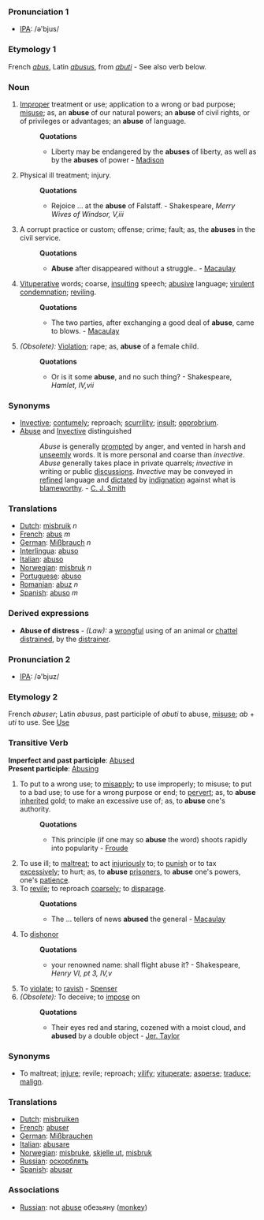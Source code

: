 === Pronunciation 1===
*[[w:IPA|IPA]]: /ə'bjus/
===Etymology 1===
French ''[[abus]]'', Latin ''[[abusus]]'', from ''[[abuti]]'' - See also verb below.
=== Noun ===
#[[Improper]] treatment or use; application to a wrong or bad purpose; [[misuse]]; as, an '''abuse''' of our natural powers; an '''abuse''' of civil rights, or of privileges or advantages; an '''abuse''' of language.
#:'''Quotations'''
#:*Liberty may be endangered by the '''abuses''' of liberty, as well as by the '''abuses''' of power - [[Madison]]
#Physical ill treatment; injury.
#:'''Quotations'''
#:*Rejoice ... at the '''abuse''' of Falstaff. - Shakespeare, ''Merry Wives of Windsor, V,iii''
#A corrupt practice or custom; offense; crime; fault; as, the '''abuses''' in the civil service.
#:'''Quotations'''
#:*'''Abuse''' after disappeared without a struggle.. - [[Macaulay]]
#[[Vituperative]] words; coarse, [[insulting]] speech; [[abusive]] language; [[virulent]] [[condemnation]]; [[reviling]].
#:'''Quotations'''
#:*The two parties, after exchanging a good deal of '''abuse''', came to blows. - [[Macaulay]]
#''(Obsolete):'' [[Violation]]; rape; as, '''abuse''' of a female child.
#:'''Quotations'''
#:*Or is it some '''abuse''', and no such thing? - Shakespeare, ''Hamlet, IV,vii'' 


===Synonyms===
*[[Invective]]; [[contumely]]; reproach; [[scurrility]]; [[insult]]; [[opprobrium]]. 
*[[Abuse]] and [[Invective]] distinguished
*:''Abuse'' is generally [[prompted]] by anger, and vented in harsh and [[unseemly]] words. It is more personal and coarse than ''invective''. ''Abuse'' generally takes place in private quarrels; ''invective'' in writing or public [[discussions]]. ''Invective'' may be conveyed in [[refined]] language and [[dictated]] by [[indignation]] against what is [[blameworthy]]. - [[C. J. Smith]] 

=== Translations ===
*[[Dutch]]: [[misbruik]] ''n''
*[[French]]: [[abus]] ''m''
*[[German]]: [[Mißbrauch]] ''n''
*[[Interlingua]]: [[abuso]]
*[[Italian]]: [[abuso]]
*[[Norwegian]]: [[misbruk]] ''n''
*[[Portuguese]]: [[abuso]]
*[[Romanian]]: [[abuz]] ''n''
*[[Spanish]]: [[abuso]] ''m''
===Derived expressions===
*'''Abuse of distress''' - ''(Law):'' a [[wrongful]] using of an animal or [[chattel]] [[distrained]], by the [[distrainer]].

=== Pronunciation 2===
*[[w:IPA|IPA]]: /ə'bjuz/
===Etymology 2===
French ''abuser''; Latin ''abusus'', past participle of ''abuti'' to abuse, [[misuse]]; ''ab'' + ''uti'' to use. See [[Use]]
=== Transitive Verb ===
'''Imperfect and past participle''': [[Abused]]<br>
'''Present participle''': [[Abusing]]
#To put to a wrong use; to [[misapply]]; to use improperly; to misuse; to put to a bad use; to use for a wrong purpose or end; to [[pervert]]; as, to '''abuse''' [[inherited]] gold; to make an excessive use of; as, to '''abuse''' one's authority.
#:'''Quotations'''
#:*This principle (if one may so '''abuse''' the word) shoots rapidly into popularity - [[Froude]]
#To use ill; to [[maltreat]]; to act [[injuriously]] to; to [[punish]] or to tax [[excessively]]; to hurt; as, to '''abuse''' [[prisoners]], to '''abuse''' one's powers, one's [[patience]].
#To [[revile]]; to reproach [[coarsely]]; to [[disparage]].
#:'''Quotations'''
#:*The ... tellers of news '''abused''' the general - [[Macaulay]]
#To [[dishonor]]
#:'''Quotations'''
#:*your renowned name: shall flight abuse it? - Shakespeare, ''Henry VI, pt 3, IV,v''
#To [[violate]]; to [[ravish]] - [[Spenser]]
#''(Obsolete):'' To deceive; to [[impose]] on
#:'''Quotations'''
#:*Their eyes red and staring, cozened with a moist cloud, and '''abused''' by a double object - [[Jer. Taylor]]
===Synonyms===
*To maltreat; [[injure]]; revile; reproach; [[vilify]]; [[vituperate]]; [[asperse]]; [[traduce]]; [[malign]].

=== Translations ===
*[[Dutch]]: [[misbruiken]]
*[[French]]: [[abuser]]
*[[German]]: [[Mißbrauchen]]
*[[Italian]]: [[abusare]]
*[[Norwegian]]: [[misbruke]], [[skjelle ut]], [[misbruk]]
*[[Russian]]: [[оскорблять]]
*[[Spanish]]: [[abusar]]

===Associations===
*[[Russian]]: not [[abuse]] обезьяну ([[monkey]])